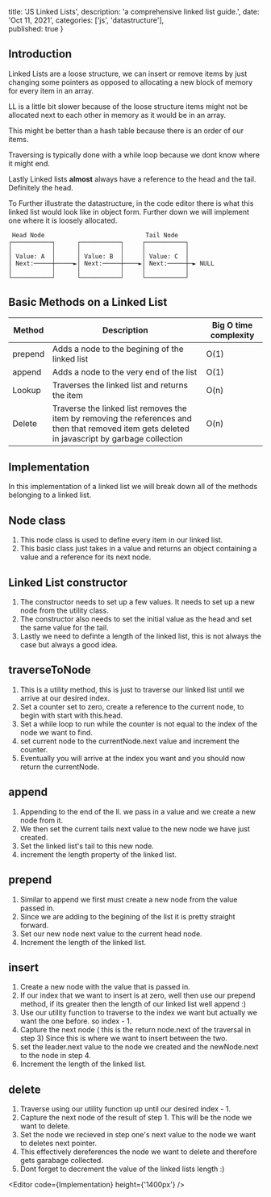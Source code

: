   title: 'JS Linked Lists',
  description: 'a comprehensive linked list guide.',
  date: 'Oct 11, 2021',
  categories: ['js', 'datastructure'],  
  published: true
}


<Section>

  <LeftSection size={4}>

  ## Introduction 
  Linked Lists are a loose structure, we can insert or remove items by just changing some pointers as opposed to allocating a new block of memory for every item in an array. 

  LL is a little bit slower because of the loose structure items might not be allocated next to each other in memory as it would be in an array.

  This might be better than a hash table because there is an order of our items.
  
  Traversing is typically done with a while loop because we dont know where it might end.

  Lastly Linked lists **almost** always have a reference to the head and the tail. Definitely the head.

  To Further illustrate the datastructure, in the code editor there is what this linked list would look like in object form. Further down we will implement one where it is loosely allocated.
  
  </LeftSection>

  <RightSection size={8}>

     Head Node                            Tail Node
    ┌───────────┐      ┌───────────┐     ┌───────────┐
    │           │      │           │     │           │
    │ Value: A  │      │ Value: B  │     │ Value: C  │
    │ Next:─────┼─────►│ Next:─────┼────►│ Next:─────┼─► NULL
    │           │      │           │     │           │
    └───────────┘      └───────────┘     └───────────┘
  
  <Editor code={LinkedList} />

  </RightSection>

</Section>


<Section>
  
  <CenterSection>

  ## Basic Methods on a Linked List


  | Method  | Description                                                  | Big O time complexity |
  | ------- | ------------------------------------------------------------ | --------------------- |
  | prepend | Adds a node to the begining of the linked list               | O(1)                  |
  | append  | Adds a node to the very end of the list                      | O(1)                  |
  | Lookup  | Traverses the linked list and returns the item               | O(n)                  |
  | Delete  | Traverse the linked list removes the item by removing the references and then that removed item gets deleted in javascript by garbage collection | O(n)                  |
    

  </CenterSection>

</Section>

<Section>

  <LeftSection size={4}>

  # Implementation

  In this implementation of a linked list we will break down all of the methods belonging to a linked list.

  ## Node class
  1. This node class is used to define every item in our linked list.
  2. This basic class just takes in a value and returns an object containing a value and a reference for its next node.


  ## Linked List constructor
  1. The constructor needs to set up a few values. It needs to set up a new node from the utility class. 
  2. The constructor also needs to set the initial value as the head and set the same value for the tail.
  3. Lastly we need to definte a length of the linked list, this is not always the case but always a good idea.


  ## traverseToNode
  1. This is a utility method, this is just to traverse our linked list until we arrive at our desired index.
  2. Set a counter set to zero, create a reference to the current node, to begin with start with this.head.
  3. Set a while loop to run while the counter is not equal to the index of the node we want to find.
  4. set current node to the currentNode.next value and increment the counter.
  5. Eventually you will arrive at the index you want and you should now return the currentNode.


  ## append
  1. Appending to the end of the ll. we pass in a value and we create a new node from it.
  2. We then set the current tails next value to the new node we have just created.
  3. Set the linked list's tail to this new node.
  4. increment the length property of the linked list.


  ## prepend
  1. Similar to append we first must create a new node from the value passed in.
  2. Since we are adding to the begining of the list it is pretty straight forward.
  3. Set our new node next value to the current head node.
  4. Increment the length of the linked list.


  ## insert
  1. Create a new node with the value that is passed in.
  2. If our index that we want to insert is at zero, well then use our prepend method, if its greater then the length of our linked list well append :)
  3. Use our utility function to traverse to the index we want but actually we want the one before. so index - 1.
  4. Capture the next node ( this is the return node.next of the traversal in step 3) Since this is where we want to insert between the two.
  5. set the leader.next value to the node we created and the newNode.next to the node in step 4. 
  6. Increment the length of the linked list.


  ## delete
  1. Traverse using our utility function up until our desired index - 1.
  2. Capture the next node of the result of step 1. This will be the node we want to delete.
  3. Set the node we recieved in step one's next value to the node we want to deletes next pointer.
  4. This effectively dereferences the node we want to delete and therefore gets garabage collected. 
  5. Dont forget to decrement the value of the linked lists length :)

  

  </LeftSection>

  <RightSection size={8}>
  
  <Editor code={Implementation} height={'1400px'} />

  </RightSection>

</Section>